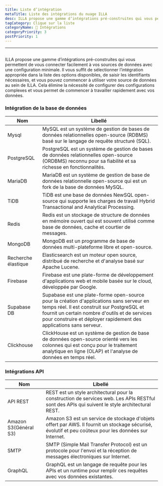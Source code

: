 ```yaml
---
title: Liste d’intégration
metaTitle: Liste des intégrations du nuage ILLA
desc: ILLA propose une gamme d’intégrations pré-construites qui vous permettent de vous connecter facilement à vos sources de données avec une configuration minimale
tagCategory: Clique sur la liste
categoryName: 🔨 Intégrations
categoryPriority: 3
postPriority: 1
---
```


* * *

## <h2 hidden>Liste d'intégration</h2>

ILLA propose une gamme d’intégrations pré-construites qui vous permettent de vous connecter facilement à vos sources de données avec une configuration minimale. Il vous suffit de sélectionner l’intégration appropriée dans la liste des options disponibles, de saisir les identifiants nécessaires, et vous pouvez commencer à utiliser votre source de données au sein de ILLA. Cela élimine la nécessité de configurer des configurations complexes et vous permet de commencer à travailler rapidement avec vos données.

### Intégration de la base de données

| Nom                 | Libellé                                                                                                                                                                                                                                                         |
| ------------------- | --------------------------------------------------------------------------------------------------------------------------------------------------------------------------------------------------------------------------------------------------------------- |
| Mysql               | MySQL est un système de gestion de bases de données relationnelles open-source (RDBMS) basé sur le langage de requête structuré (SQL).                                                                                                                          |
| PostgreSQL          | PostgreSQL est un système de gestion de bases de données relationnelles open-source (ORDBMS) reconnu pour sa fiabilité et sa richesse en fonctionnalités.                                                                                                       |
| MariaDB             | MariaDB est un système de gestion de base de données relationnelle open-source qui est un fork de la base de données MySQL.                                                                                                                                     |
| TiDB                | TiDB est une base de données NewSQL open-source qui supporte les charges de travail Hybrid Transactional and Analytical Processing.                                                                                                                             |
| Redis               | Redis est un stockage de structure de données en mémoire ouvert qui est souvent utilisé comme base de données, cache et courtier de messages.                                                                                                                   |
| MongoDB             | MongoDB est un programme de base de données multi-plateforme libre et open-source.                                                                                                                                                                              |
| Recherche élastique | Elasticsearch est un moteur open source, distribué de recherche et d'analyse basé sur Apache Lucene.                                                                                                                                                            |
| Firebase            | Firebase est une plate-forme de développement d'applications web et mobile basée sur le cloud, développée par Google.                                                                                                                                           |
| Supabase DB         | Supabase est une plate-forme open-source pour la création d'applications sans serveur en temps réel. Il est construit sur PostgreSQL et fournit un certain nombre d'outils et de services pour construire et déployer rapidement des applications sans serveur. |
| Clickhouse          | ClickHouse est un système de gestion de base de données open-source orienté vers les colonnes qui est conçu pour le traitement analytique en ligne (OLAP) et l'analyse de données en temps réel.                                                                |

### Intégrations API

| Nom                   | Libellé                                                                                                                                               |
| --------------------- | ----------------------------------------------------------------------------------------------------------------------------------------------------- |
| API REST              | REST est un style architectural pour la construction de services web. Les APIs RESTful sont des APIs qui suivent le style architectural REST.         |
| Amazon S3(Général S3) | Amazon S3 est un service de stockage d'objets offert par AWS. Il fournit un stockage sécurisé, évolutif et peu coûteux pour les données sur Internet. |
| SMTP                  | SMTP (Simple Mail Transfer Protocol) est un protocole pour l'envoi et la réception de messages électroniques sur Internet.                            |
| GraphQL               | GraphQL est un langage de requête pour les APIs et un runtime pour remplir ces requêtes avec vos données existantes.                                  |
